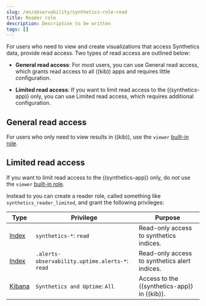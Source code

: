 ```yaml
---
slug: /en/observability/synthetics-role-read
title: Reader role
description: Description to be written
tags: []
---
```


<div id="synthetics-role-read"></div>

For users who need to view and create visualizations that access Synthetics data,
provide read access. Two types of read access are outlined below:

* **General read access**: For most users, you can use <DocLink slug="/en/observability/synthetics-role-read" section="general-read-access">General read access</DocLink>,
    which grants read access to all ((kib)) apps and requires little configuration.

* **Limited read access**: If you want to limit read access to the ((synthetics-app)) only,
    you can use <DocLink slug="/en/observability/synthetics-role-read" section="limited-read-access">Limited read access</DocLink>, which requires additional configuration.

<div id="synthetics-read-privileges-general"></div>

## General read access

For users who only need to view results in ((kib)),
use the `viewer` [built-in role](((ref))/built-in-roles.html).

<div id="synthetics-read-privileges-limited"></div>

## Limited read access

If you want to limit read access to the ((synthetics-app)) only, do _not_ use the
`viewer` [built-in role](((ref))/built-in-roles.html).

Instead to you can create a reader role, called something like `synthetics_reader_limited`,
and grant the following privileges:

| Type | Privilege | Purpose |
|---|---|---|
| [Index](((ref))/security-privileges.html#privileges-list-indices) | `synthetics-*`: `read` | Read-only access to synthetics indices. |
| [Index](((ref))/security-privileges.html#privileges-list-indices) | `.alerts-observability.uptime.alerts-*`: `read` | Read-only access to synthetics alert indices. |
| [Kibana](((kibana-ref))/kibana-privileges.html) | `Synthetics and Uptime`: `All` | Access to the ((synthetics-app)) in ((kib)). |
